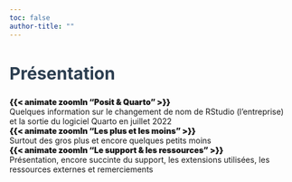 ```yaml
---
toc: false
author-title: ""
---
```



::: {.center}
# Présentation {.unnumbered style="color:#2c3e50; font-size:30px;"}
:::


::: {.center}
::: {.cards}

<div class="card text-white bg-primary mb-3" style="max-width: 500px;">
  <div class="card-header"><a href="01-posit.html" style="text-decoration:none; font-weight:900 ">{{< animate zoomIn "Posit & Quarto" >}}</a></div>
  <div class="card-body">Quelques information sur le changement de nom de RStudio (l'entreprise) et la sortie du logiciel Quarto en juillet 2022
  </div>
</div>


<div class="card text-white bg-primary mb-3" style="max-width: 500px;">
  <div class="card-header"><a href="02-quarto_resume.html" style="text-decoration:none; font-weight:900 ">{{< animate zoomIn "Les plus et les moins" >}}</a></div>
  <div class="card-body">Surtout des gros plus et encore quelques petits moins <br>
  </div>
</div>


<div class="card text-white bg-primary mb-3" style="max-width: 500px;">
  <div class="card-header"><a href="03-support.html" style="text-decoration:none; font-weight:900 ;">{{< animate zoomIn "Le support & les ressources" >}}</a></div>
  <div class="card-body">Présentation, encore succinte du support, les extensions utilisées, les ressources externes et remerciements
  </div>
</div>

:::
:::

